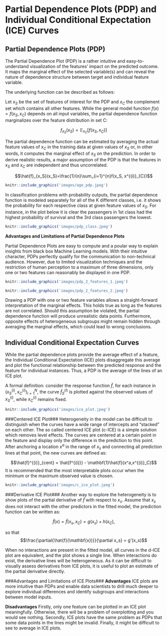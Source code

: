 # Partial Dependence Plots (PDP) and Individual Conditional Expectation (ICE) Curves

## Partial Dependence Plots (PDP)

The Partial Dependence Plot (PDP) is a rather intuitive and easy-to-understand visualization of the features' impact on the predicted outcome. It maps the marginal effect of the selected variable(s) and can reveal the nature of dependence structure between target and individual feature variable.\citep{Molnar2019}

The underlying function can be described as follows:

Let $x_S$ be the set of features of interest for the PDP and $x_C$ the complement set which contains all other features.
While the general model function $f(x) = f(x_S, x_C)$ depends on all input variables, the partial dependence function marginalizes over the feature distribution in set C:\citep{hastie2013elements}

$$f_{x_S}(x_S) = \mathbb{E}_{x_C}[f(x_S, x_C)]$$


The partial dependence function can be estimated by averaging the actual feature values of $x_C$ in the training data at given values of $x_S$ or, in other words, it computes the marginal effect of $x_S$ on the prediction. In order to derive realistic results, a major assumption of the PDP is that the features in $x_S$ and $x_C$ are independent and thus uncorrelated.\citep{hastie2013elements}

$$\hat{f}_{x_S}(x_S)=\frac{1}{n}\sum_{i=1}^{n}f(x_S, x^{(i)}_{C})$$


```r
knitr::include_graphics('images/age_pdp.jpeg')
```

In classification problems with probability outputs, the partial dependence function is modeled separately for all of the K different classes, i.e. it shows the probability for each respective class at given feature values of $x_S$.\citep{hastie2013elements} For instance, in the plot below it is clear the passengers in 1st class had the highest probability of survival and the 3rd class passengers the lowest.

```r
knitr::include_graphics('images/pdp_class.jpeg')
```



**Advantages and Limitations of Partial Dependence Plots**

Partial Dependence Plots are easy to compute and a poular way to explain insights from black box Machine Learning models. With their intuitive character, PDPs perfectly qualify for the communication to non-technical audience. However, due to limited visualization techniques and the restriction of human perception to a maximum of three dimensions, only one or two features can reasonably be displayed in one PDP.\citep{Molnar2019}

```r
knitr::include_graphics('images/pdp_2_features_1.jpeg')
```

```r
knitr::include_graphics('images/pdp_2_features_2.jpeg')
```



Drawing a PDP with one or two feature variables allows a straight-forward interpretation of the marginal effects. This holds true as long as the features are not correlated. Should this assumption be violated, the partial dependence function will produce unrealistic data points. Furthermore, opposite effects of heterogeneous subgroups might remain hidden through averaging the marginal effects, which could lead to wrong conclusions.\citep{Molnar2019}



## Individual Conditional Expectation Curves
While the partial dependence plots provide the average effect of a feature, the Individual Conditional Expectation (ICE) plots disaggregate this average and plot the functional relationship between the predicted response and the feature for individual instances. Thus, a PDP is the average of the lines of an ICE plot.\citep{Molnar2019}


A formal definition: consider the response function $\hat{f}$, for each instance in ${(x^{(i)}_S, x^{(i)}_C)}^N_{i=1}$, the curve $\hat{f}_S^{(i)}$ is plotted against the observed values of $x^{(i)}_S$, while $x^{(i)}_C$ remains fixed.\citep{Molnar2019}\citep{Goldstein2013}

```r
knitr::include_graphics('images/ice_plot.jpeg')
```


###Centered ICE Plot###
Heterogeneity in the model can be difficult to distinguish when the curves have a wide range of intercepts and “stacked” on each other. The so called centered ICE plot (c-ICE) is a simple solution which removes level effects. The curves are centered at a certain point in the feature and display only the difference in the prediction to this point. \citep{Molnar2019} After anchoring a location $x^a$ in the range of $x_s$ and connecting all prediction lines at that point, the new curves are defined as:

$$\hat{f}^{(i)}_{cent} = \hat{f^{(i)}} - \mathbf{1}\hat{f}(x^a,x^{(i)}_C)$$
It is recommended that the most interpretable plots occur when the minimum or the maximum observed value is chosen.


```r
knitr::include_graphics('images/c_ice_plot.jpeg')
```


###Derivative ICE Plot###
Another way to explore the heterogeneity is to show plots of the partial derivative
of $\hat{f}$ with respect to $x_s$. Assume that $x_s$ does not interact
with the other predictors in the fitted model, the prediction function can be written as:

$$\hat{f}(x) = \hat{f}(x_s,x_C) = g(x_s) + h(x_C),$$ 

so that $$\frac{\partial{\hat{f}(\mathbf{x})}}{\partial x_s} = g'(x_s)$$

When no interactions are present in the fitted model, all curves in the d-ICE plot are equivalent, and the plot shows a single line. When interactions do exist, the derivative lines will be heterogeneous. As it can be difficult to visually assess derivatives from ICE plots, it is useful to plot an estimate of the partial derivative directly.\citep{Goldstein2013}


###Advantages and Limitations of ICE Plots###
**Advantages**
ICE plots are more intuitive than PDPs and enable data scientists to drill much deeper to explore individual differences and identify subgroups and interactions between model inputs. 

**Disadvantages**
Firstly, only one feature can be plotted in an ICE plot meaningfully. Otherwise, there will be a problem of overplotting and you would see nothing. Secondly, ICE plots have the same problem as PDPs that some data points in the lines might be invalid. Finally, it might be difficult to see to average in ICE plots.\citep{Molnar2019}


